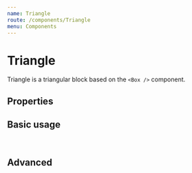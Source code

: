 ```yaml
---
name: Triangle
route: /components/Triangle
menu: Components
---
```




# Triangle

Triangle is a triangular block based on the `<Box />` component.

## Properties

<Props of={TriangleUp} />

## Basic usage

<pre>
  <TriangleUp />
</pre>

## Advanced

<Playground>
   <TriangleUp m="m" inlineBlock />
   <TriangleDown m="m" colour="accentLightest" inlineBlock />
   <TriangleLeft m="m" inlineBlock />
   <TriangleRight m="m" colour="accentLight" inlineBlock />
</Playground>

